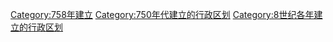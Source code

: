 [[Category:758年建立|Category:758年建立]]
[[Category:750年代建立的行政区划|Category:750年代建立的行政区划]]
[[Category:8世纪各年建立的行政区划|Category:8世纪各年建立的行政区划]]